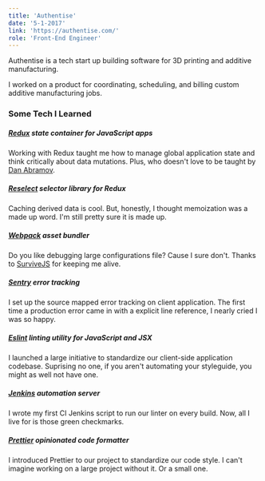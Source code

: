 ```yaml
---
title: 'Authentise'
date: '5-1-2017'
link: 'https://authentise.com/'
role: 'Front-End Engineer'
---
```


Authentise is a tech start up building software for 3D printing and additive manufacturing.

I worked on a product for coordinating, scheduling, and billing custom additive manufacturing jobs.

### Some Tech I Learned

##### [Redux](https://redux.js.org) state container for JavaScript apps
Working with Redux taught me how to manage global application state and think critically about data mutations. Plus, who doesn't love to be taught by [Dan Abramov](https://egghead.io/courses/getting-started-with-redux).  

##### [Reselect](https://github.com/reduxjs/reselect) selector library for Redux
Caching derived data is cool. But, honestly, I thought memoization was a made up word. I'm still pretty sure it is made up.

##### [Webpack](https://webpack.js.org) asset bundler
Do you like debugging large configurations file? Cause I sure don't. Thanks to [SurviveJS](https://survivejs.com/webpack/) for keeping me alive.

##### [Sentry](https://sentry.io) error tracking
I set up the source mapped error tracking on client application. The first time a production error came in with a explicit line reference, I nearly cried I was so happy.

##### [Eslint](https://eslint.org) linting utility for JavaScript and JSX
I launched a large initiative to standardize our client-side application codebase. Suprising no one, if you aren't automating your styleguide, you might as well not have one.

##### [Jenkins](https://jenkins.io) automation server
I wrote my first CI Jenkins script to run our linter on every build. Now, all I live for is those green checkmarks.

##### [Prettier](https://prettier.io) opinionated code formatter
I introduced Prettier to our project to standardize our code style. I can't imagine working on a large project without it. Or a small one.
